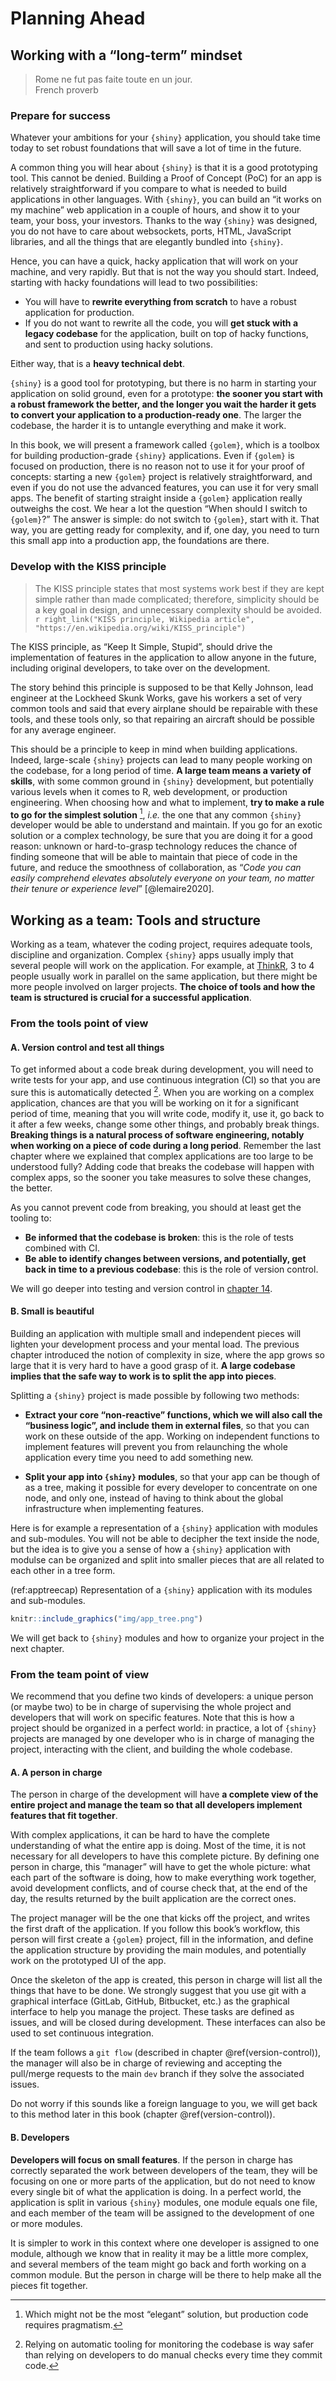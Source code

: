 # Planning Ahead {#planning-ahead}

## Working with a "long-term" mindset

> Rome ne fut pas faite toute en un jour.\
> French proverb

### Prepare for success

Whatever your ambitions for your `{shiny}` application, you should take time today to set robust foundations that will save a lot of time in the future.

A common thing you will hear about `{shiny}` is that it is a good prototyping tool.
This cannot be denied.
Building a Proof of Concept (PoC) for an app is relatively straightforward if you compare to what is needed to build applications in other languages.
With `{shiny}`, you can build an "it works on my machine" web application in a couple of hours, and show it to your team, your boss, your investors. Thanks to the way `{shiny}` was designed, you do not have to care about websockets, ports, HTML, JavaScript libraries, and all the things that are elegantly bundled into `{shiny}`.

Hence, you can have a quick, hacky application that will work on your machine, and very rapidly.
But that is not the way you should start.
Indeed, starting with hacky foundations will lead to two possibilities:

-   You will have to **rewrite everything from scratch** to have a robust application for production.
-   If you do not want to rewrite all the code, you will **get stuck with a legacy codebase** for the application, built on top of hacky functions, and sent to production using hacky solutions.

Either way, that is a **heavy technical debt**.

`{shiny}` is a good tool for prototyping, but there is no harm in starting your application on solid ground, even for a prototype: **the sooner you start with a robust framework the better, and the longer you wait the harder it gets to convert your application to a production-ready one**.
The larger the codebase, the harder it is to untangle everything and make it work.

In this book, we will present a framework called `{golem}`, which is a toolbox for building production-grade `{shiny}` applications.
Even if `{golem}` is focused on production, there is no reason not to use it for your proof of concepts: starting a new `{golem}` project is relatively straightforward, and even if you do not use the advanced features, you can use it for very small apps.
The benefit of starting straight inside a `{golem}` application really outweighs the cost.
We hear a lot the question "When should I switch to `{golem}`?" 
The answer is simple: do not switch to `{golem}`, start with it.
That way, you are getting ready for complexity, and if, one day, you need to turn this small app into a production app, the foundations are there.

### Develop with the KISS principle

> The KISS principle states that most systems work best if they are kept simple rather than made complicated; therefore, simplicity should be a key goal in design, and unnecessary complexity should be avoided.\
> `r right_link("KISS principle, Wikipedia article", "https://en.wikipedia.org/wiki/KISS_principle")`

The KISS principle, as "Keep It Simple, Stupid", should drive the implementation of features in the application to allow anyone in the future, including original developers, to take over on the development.

The story behind this principle is supposed to be that Kelly Johnson, lead engineer at the Lockheed Skunk Works, gave his workers a set of very common tools and said that every airplane should be repairable with these tools, and these tools only, so that repairing an aircraft should be possible for any average engineer.

This should be a principle to keep in mind when building applications.
Indeed, large-scale `{shiny}` projects can lead to many people working on the codebase, for a long period of time.
**A large team means a variety of skills**, with some common ground in `{shiny}` development, but potentially various levels when it comes to R, web development, or production engineering.
When choosing how and what to implement, **try to make a rule to go for the simplest solution** [^planning-ahead-1], *i.e.* the one that any common `{shiny}` developer would be able to understand and maintain.
If you go for an exotic solution or a complex technology, be sure that you are doing it for a good reason: unknown or hard-to-grasp technology reduces the chance of finding someone that will be able to maintain that piece of code in the future, and reduce the smoothness of collaboration, as "*Code you can easily comprehend elevates absolutely everyone on your team, no matter their tenure or experience level*" [@lemaire2020].

[^planning-ahead-1]: Which might not be the most "elegant" solution, but production code requires pragmatism.

## Working as a team: Tools and structure

Working as a team, whatever the coding project, requires adequate tools, discipline and organization.
Complex `{shiny}` apps usually imply that several people will work on the application.
For example, at [ThinkR](//rtask.thinkr.fr), 3 to 4 people usually work in parallel on the same application, but there might be more people involved on larger projects.
**The choice of tools and how the team is structured is crucial for a successful application**.

### From the tools point of view

#### A. Version control and test all things {.unnumbered}

To get informed about a code break during development, you will need to write tests for your app, and use continuous integration (CI) so that you are sure this is automatically detected [^planning-ahead-2].
When you are working on a complex application, chances are that you will be working on it for a significant period of time, meaning that you will write code, modify it, use it, go back to it after a few weeks, change some other things, and probably break things.
**Breaking things is a natural process of software engineering, notably when working on a piece of code during a long period**. Remember the last chapter where we explained that complex applications are too large to be understood fully?
Adding code that breaks the codebase will happen with complex apps, so the sooner you take measures to solve these changes, the better.

[^planning-ahead-2]: Relying on automatic tooling for monitoring the codebase is way safer than relying on developers to do manual checks every time they commit code.

As you cannot prevent code from breaking, you should at least get the tooling to:

-   **Be informed that the codebase is broken**: this is the role of tests combined with CI.
-  **Be able to identify changes between versions, and potentially, get back in time to a previous codebase**: this is the role of version control.

We will go deeper into testing and version control in [chapter 14](#build-yourself-safety-net).

#### B. Small is beautiful {.unnumbered}

Building an application with multiple small and independent pieces will lighten your development process and your mental load.
The previous chapter introduced the notion of complexity in size, where the app grows so large that it is very hard to have a good grasp of it.
**A large codebase implies that the safe way to work is to split the app into pieces**.

Splitting a `{shiny}` project is made possible by following two methods:

-   **Extract your core "non-reactive" functions, which we will also call the "business logic", and include them in external files**, so that you can work on these outside of the app.
    Working on independent functions to implement features will prevent you from relaunching the whole application every time you need to add something new.

-   **Split your app into `{shiny}` modules**, so that your app can be though of as a tree, making it possible for every developer to concentrate on one node, and only one, instead of having to think about the global infrastructure when implementing features.

Here is for example a representation of a `{shiny}` application with modules and sub-modules.
You will not be able to decipher the text inside the node, but the idea is to give you a sense of how a `{shiny}` application with modulse can be organized and split into smaller pieces that are all related to each other in a tree form.

(ref:apptreecap) Representation of a `{shiny}` application with its modules and sub-modules.

```r
knitr::include_graphics("img/app_tree.png")
```

We will get back to `{shiny}` modules and how to organize your project in the next chapter.

### From the team point of view

We recommend that  you define two kinds of developers: a unique person (or maybe two) to be in charge of supervising the whole project and developers that will work on specific features.
Note that this is how a project should be organized in a perfect world: in practice, a lot of `{shiny}` projects are managed by one developer who is in charge of managing the project, interacting with the client, and building the whole codebase.

#### A. A person in charge {.unnumbered}

The person in charge of the development will have **a complete view of the entire project and manage the team so that all developers implement features that fit together**.

With complex applications, it can be hard to have the complete understanding of what the entire app is doing.
Most of the time, it is not necessary for all developers to have this complete picture.
By defining one person in charge, this "manager" will have to get the whole picture: what each part of the software is doing, how to make everything work together, avoid development conflicts, and of course check that, at the end of the day, the results returned by the built application are the correct ones.

The project manager will be the one that kicks off the project, and writes the first draft of the application.
If you follow this book's workflow, this person will first create a `{golem}` project, fill in the information, and define the application structure by providing the main modules, and potentially work on the prototyped UI of the app.

Once the skeleton of the app is created, this person in charge will list all the things that have to be done.
We strongly suggest that you use git with a graphical interface (GitLab, GitHub, Bitbucket, etc.) as the graphical interface to help you manage the project.
These tasks are defined as issues, and will be closed during development.
These interfaces can also be used to set continuous integration.

If the team follows a `git flow` (described in chapter \@ref(version-control)), the manager will also be in charge of reviewing and accepting the pull/merge requests to the main `dev` branch if they solve the associated issues.

Do not worry if this sounds like a foreign language to you, we will get back to this method later in this book (chapter \@ref(version-control)).

#### B. Developers {.unnumbered}

**Developers will focus on small features**.
If the person in charge has correctly separated the work between developers of the team, they will be focusing on one or more parts of the application, but do not need to know every single bit of what the application is doing.
In a perfect world, the application is split in various `{shiny}` modules, one module equals one file, and each member of the team will be assigned to the development of one or more modules.

It is simpler to work in this context where one developer is assigned to one module, although we know that in reality it may be a little more complex, and several members of the team might go back and forth working on a common module.
But the person in charge will be there to help make all the pieces fit together.
